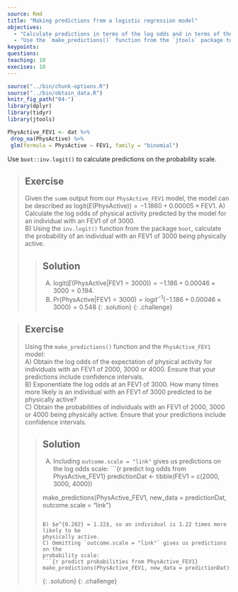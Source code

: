 ---
source: Rmd
title: "Making predictions from a logistic regression model"
objectives:
  - "Calculate predictions in terms of the log odds and in terms of the probability of success from a logistic regression model using parameter estimates given by the model output."
  - "Use the `make_predictions()` function from the `jtools` package to generate predictions from a logistic regression model in terms of the log odds and in terms of the probability of success."
keypoints:
questions:
teaching: 10
execises: 10
---

```{r, include=FALSE}
source("../bin/chunk-options.R")
source("../bin/obtain_data.R")
knitr_fig_path("04-")
library(dplyr)
library(tidyr)
library(jtools)
```

```{r model for challenges, include=FALSE}
PhysActive_FEV1 <- dat %>%
 drop_na(PhysActive) %>%
 glm(formula = PhysActive ~ FEV1, family = "binomial")
```

Use `boot::inv.logit()` to calculate predictions on the probability scale. 

>## Exercise
>Given the `summ` output from our `PhysActive_FEV1` model, 
>the model can be described
>as $\text{logit}(E(\text{PhysActive})) = -1.1860 + 0.00005 \times \text{FEV1}$. 
>A) Calculate the log odds of physical activity predicted by the model for an
>individual with an FEV1 of of 3000.  
>B) Using the `inv.logit()` function from the package `boot`, calculate the
>probability of an individual with an FEV1 of 3000 being physically active.
> 
> > ## Solution
A) $\text{logit}(E(\text{PhysActive} | \text{FEV1} = 3000)) = -1.186 + 0.00046 \times 3000 = 0.194.$  
B) $\text{Pr}(\text{PhysActive} | \text{FEV1} = 3000) = {logit}^{-1}(-1.186 + 0.00046 \times 3000) = 0.548$
> {: .solution}
{: .challenge}

>## Exercise
> Using the `make_predictions()` function and the `PhysActive_FEV1` model:  
> A) Obtain the log odds of the expectation of physical activity for individuals 
> with an FEV1 of 2000, 3000 or 4000. Ensure that your predictions include
> confidence intervals.  
> B) Exponentiate the log odds at an FEV1 of 3000. How many times more likely
> is an individual with an FEV1 of 3000 predicted to be physically active?  
> C) Obtain the probabilities of individuals with an FEV1 of 2000, 3000 or 4000
> being physically active. Ensure that your predictions include 
> confidence intervals.
> 
> > ## Solution
> > A) Including `outcome.scale = "link"` gives us predictions on the log odds scale:
> > ```{r predict log odds from PhysActive_FEV1}
> > predictionDat <- tibble(FEV1 = c(2000, 3000, 4000))
> > 
> > make_predictions(PhysActive_FEV1, new_data = predictionDat,
> >                  outcome.scale = "link")
> > ```
> > 
> > B) $e^{0.202} = 1.22$, so an individual is 1.22 times more likely to be 
> > physically active.  
> > C) Ommitting `outcome.scale = "link"` gives us predictions on the 
> > probability scale:
> > ```{r predict probabilities from PhysActive_FEV1}
> > make_predictions(PhysActive_FEV1, new_data = predictionDat)
> > ```
> {: .solution}
{: .challenge}
